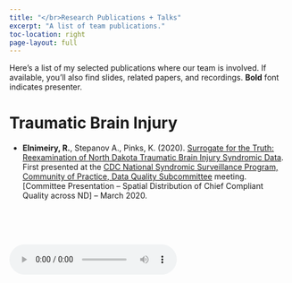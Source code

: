 ```yaml
---
title: "</br>Research Publications + Talks"
excerpt: "A list of team publications."
toc-location: right
page-layout: full
---
```


Here's a list of my selected publications where our team is involved. If available, you'll also find slides, related papers, and recordings. **Bold** font indicates presenter.

# Traumatic Brain Injury

-   **Elnimeiry, R.**, Stepanov A., Pinks, K. (2020). [Surrogate for the Truth: Reexamination of North Dakota Traumatic Brain Injury Syndromic Data](pdf/slides_traumaticbraininjuryDQ.pdf). First presented at the [CDC National Syndromic Surveillance Program, Community of Practice, Data Quality Subcommittee](https://cdn.ymaws.com/www.cste.org/resource/resmgr/nssp/Traumatic_Brain_Injury_DQ.pdf) meeting. \[Committee Presentation – Spatial Distribution of Chief Compliant Quality across ND\] – March 2020.

\
\
\

<audio controls autoplay loop>

<source src="/audio/videosudden.mp4" type="audio/mpeg">

Your browser does not support the audio tag.</audio>
